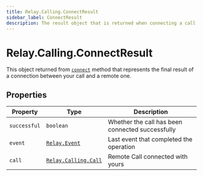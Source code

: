 ```yaml
---
title: Relay.Calling.ConnectResult
sidebar_label: ConnectResult
description: The result object that is returned when connecting a call.
---
```


[relay-event]: /sdks/reference/realtime-sdk/v2/sdks/nodejs/event
[connect]: /sdks/reference/realtime-sdk/v2/sdks/nodejs/calling/call#connect
[relay-calling-call]: /sdks/reference/realtime-sdk/v2/sdks/nodejs/calling/call

# Relay.Calling.ConnectResult

This object returned from [`connect`][connect] method that represents the final result of a connection between your call and a remote one.

## Properties

| Property | Type | Description |
| -------- | ---- | ----------- |
| `successful` | `boolean` | Whether the call has been connected successfully |
| `event` | [`Relay.Event`][relay-event] | Last event that completed the operation |
| `call` | [`Relay.Calling.Call`][relay-calling-call] | Remote Call connected with yours |